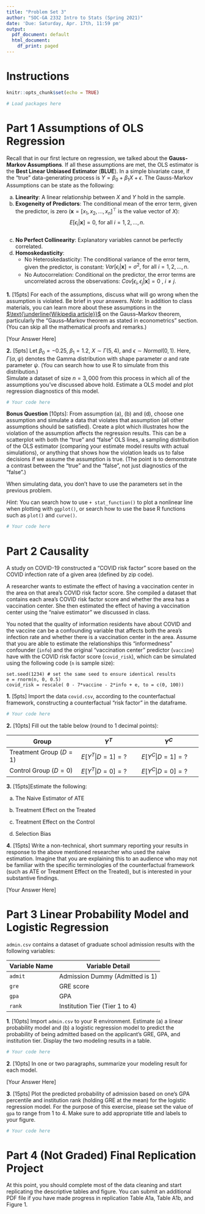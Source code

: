 ```yaml
---
title: "Problem Set 3"
author: "SOC-GA 2332 Intro to Stats (Spring 2021)"
date: 'Due: Saturday, Apr. 17th, 11:59 pm'
output:
  pdf_document: default
  html_document:
    df_print: paged
---
```


# Instructions

\begin{enumerate}
    \item Submit two files for each problem set. The first is a \textbf{R Markdown} (\texttt{.Rmd}) file that can be run without error from start to end. The second is a \textbf{PDF} rendered from your R Markdown file or created using \LaTeX{}. 
    \item Name your files following this convention: \texttt{[Last Name]\_ps1.Rmd} and \texttt{[Last Name]\_ps1.pdf}. 
    \item Both files should be submitted to the TA via e-mail (di.zhou@nyu.edu) before the time specified above.
    \item You are given plenty of time to work on the problem set. Please plan ahead and start early. \textbf{Except for special circumstances, the TA will not accept last-minute questions asked on the day when the problem set is due}.
    \item You are encouraged to discuss the problems with your classmates. Notice as well that we have students in this class who are not in your cohort. It would be great if you could reach out to them and work together. But \textbf{the R Markdown and PDF files that you submit have to be created on your own}.
    \item Comment on your code wherever possible and explain your ideas in detail. You will get credit for showing the steps you take and for explaining your reasoning, even if you do not get the correct final result.
\end{enumerate}

\noindent\rule{16.5cm}{0.4pt}


```r
knitr::opts_chunk$set(echo = TRUE)

# Load packages here

```

# Part 1 Assumptions of OLS Regression

Recall that in our first lecture on regression, we talked about the **Gauss-Markov Assumptions**. If all these assumptions are met, the OLS estimator is the **Best Linear Unbiased Estimator** (**BLUE**). In a simple bivariate case, if the "true" data-generating process is $Y = \beta_0 + \beta_1 X + \epsilon$. The Gauss-Markov Assumptions can be state as the following:  

  (a) **Linearity**: A linear relationship between $X$ and $Y$ hold in the sample.  
  (b) **Exogeneity of Predictors**: The conditional mean of the error term, given the predictor, is zero ($\mathbf{x} = [x_1, x_2, ..., x_n]^\top$ is the value vector of $X$):
  $$E[ \epsilon_i | \mathbf{x} ] = 0 \text{,   for all   }i = 1,2,...,n.$$  
  (c) **No Perfect Collinearity**: Explanatory variables cannot be perfectly correlated.  
  (d) **Homoskedasticity**:  
      - No Heteroskedasticity: The conditional variance of the error term, given the predictor, is constant: $Var[ \epsilon_i | \mathbf{x} ] = \sigma^2 \text{,   for all   }i = 1,2,...,n.$  
      - No Autocorrelation: Conditional on the predictor, the error terms are uncorrelated across the observations: $Cov[\epsilon_i, \epsilon_j | \mathbf{x} ] = 0 \text{   ,      }i \ne j.$  
  
  
**1.** [15pts] For each of the assumptions, discuss what will go wrong when the assumption is violated. Be brief in your answers. *Note*: In addition to class materials, you can learn more about these assumptions in the [$\text{\underline{Wikipedia article}}$](https://en.wikipedia.org/wiki/Gauss%E2%80%93Markov_theorem) on the Gauss–Markov theorem, particularly the "Gauss–Markov theorem as stated in econometrics" section. (You can skip all the mathematical proofs and remarks.)  
  
  [Your Answer Here]  
  
  

**2.** [5pts] Let $\beta_0 = -0.25$, $\beta_1 = 1.2$, $X \sim \Gamma(5, 4)$, and $\epsilon \sim Normal(0, 1)$. Here, $\Gamma(\alpha, \psi)$ denotes the Gamma distribution with shape parameter $\alpha$ and rate parameter $\psi$. (You can search how to use R to simulate from this distribution.)  
  Simulate a dataset of size $n = 3,000$ from this process in which all of the assumptions you've discussed above hold. Estimate a OLS model and plot regression diagnostics of this model.  
  
  
```r

# Your code here

```

**Bonus Question** [10pts]: From assumption (a), (b) and (d), choose one assumption and simulate a data that violates that assumption (all other assumptions should be satisfied). Create a plot which illustrates how the violation of the assumption affects the regression results. This can be a scatterplot with both the "true" and "false" OLS lines, a sampling distribution of the OLS estimator (comparing your estimate model results with actual simulations), or anything that shows how the violation leads us to false decisions if we assume the assumption is true. (The point is to demonstrate a contrast between the "true" and the "false", not just diagnostics of the "false".)  

When simulating data, you don't have to use the parameters set in the previous problem.  

*Hint*: You can search how to use `+ stat_function()` to plot a nonlinear line when plotting with `ggplot()`, or search how to use the base R functions such as `plot()` and `curve()`.

```r

# Your code here

```

# Part 2 Causality

A study on COVID-19 constructed a "COVID risk factor" score based on the COVID infection rate of a given area (defined by zip code).  

A researcher wants to estimate the effect of having a vaccination center in the area on that area's COVID risk factor score. She compiled a dataset that contains each area's COVID risk factor score and whether the area has a vaccination center. She then estimated the effect of having a vaccination center using the "naive estimator" we discussed in class.  

You noted that the quality of information residents have about COVID and the vaccine can be a confounding variable that affects both the area's infection rate and whether there is a vaccination center in the area. Assume that you are able to estimate the relationships this "informedness"  confounder (`info`) and the original "vaccination center" predictor (`vaccine`) have with the COVID risk factor score (`covid_risk`), which can be simulated using the following code (`n` is sample size):

```
set.seed(1234) # set the same seed to ensure identical results
e = rnorm(n, 0, 0.5)
covid_risk = rescale( 0 - 7*vaccine - 2*info + e, to = c(0, 100))

```

**1.** [5pts] Import the data `covid.csv`, according to the counterfactual framework, constructing a counterfactual "risk factor" in the dataframe. 

```r

# Your code here

```

**2.** [10pts] Fill out the table below (round to 1 decimal points):

Group                     |     $Y^T$            |   $Y^C$
--------------------------|----------------------|----------------------
Treatment Group ($D = 1$) | $E[Y^T|D = 1] = ?$    |   $E[Y^C|D = 1] = ?$
Control Group ($D = 0$)  |   $E[Y^T|D = 0] = ?$       |  $E[Y^C|D = 0] = ?$

  
  
  
**3.** [15pts]Estimate the following:

(a) The Naive Estimator of ATE  
  
(b) Treatment Effect on the Treated  

(c) Treatment Effect on the Control  
  
(d) Selection Bias  
  

**4**. [15pts] Write a non-technical, short summary reporting your results in response to the above mentioned researcher who used the naive estimation. Imagine that you are explaining this to an audience who may not be familiar with the specific terminologies of the counterfactual framework (such as ATE or Treatment Effect on the Treated), but is interested in your substantive findings.

[Your Answer Here]  


# Part 3 Linear Probability Model and Logistic Regression 

`admin.csv` contains a dataset of graduate school admission results with the following variables:

Variable Name|  Variable Detail
------------|----------------------------
 `admit`| Admission Dummy (Admitted is 1) 
 `gre`  | GRE score
 `gpa`| GPA
 `rank`   |  Institution Tier (Tier 1 to 4)
 

**1**. [10pts] Import `admin.csv` to your R environment. Estimate (a) a linear probability model and (b) a logistic regression model to predict the probability of being admitted based on the applicant's GRE, GPA, and institution tier. Display the two modeling results in a table.

```r

# Your code here

```

**2**. [10pts] In one or two paragraphs, summarize your modeling result for each model.

[Your Answer Here]  


**3**. [15pts] Plot the predicted probability of admission based on one's GPA percentile and institution rank (holding GRE at the mean) for the logistic regression model. For the purpose of this exercise, please set the value of `gpa` to range from 1 to 4. Make sure to add appropriate title and labels to your figure.

```r

# Your code here

```

# Part 4 (Not Graded) Final Replication Project

At this point, you should complete most of the data cleaning and start replicating the descriptive tables and figure. You can submit an additional PDF file if you have made progress in replication Table A1a, Table A1b, and Figure 1.  


